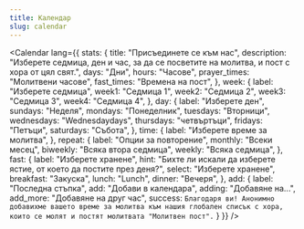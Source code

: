 ```yaml
---
title: Календар
slug: calendar
---
```

<Calendar
  lang={{
    stats: {
      title: "Присъединете се към нас",
      description: "Изберете седмица, ден и час, за да се посветите на молитва, и пост с хора от цял свят.",
      days: "Дни",
      hours: "Часове",
      prayer_times: "Молитвени часове",
      fast_times: "Времена на пост",
    },
    week: {
      label: "Изберете седмица",
      week1: "Седмица 1",
      week2: "Седмица 2",
      week3: "Седмица 3",
      week4: "Седмица 4",
    },
    day: {
      label: "Изберете ден",
      sundays: "Неделя",
      mondays: "Понеделник",
      tuesdays: "Вторници",
      wednesdays: "Wednesdaydays",
      thursdays: "четвъртъци",
      fridays: "Петъци",
      saturdays: "Събота",
    },
    time: {
      label: "Изберете време за молитва",
    },
    repeat: {
      label: "Опции за повторение",
      monthly: "Всеки месец",
      biweekly: "Всяка втора седмица",
      weekly: "Всяка седмица",
    },
    fast: {
      label: "Изберете хранене",
      hint: "Бихте ли искали да изберете ястие, от което да постите през деня?",
      select: "Изберете хранене",
      breakfast: "Закуска",
      lunch: "Lunch",
      dinner: "Вечеря",
    },
    add: {
      label: "Последна стъпка",
      add: "Добави в календара",
      adding: "Добавяне на...",
      add_more: "Добавяне на друг час",
      success: `Благодаря ви! Анонимно добавихме вашето време за молитва към нашия глобален списък с хора, които се молят и постят молитвата "Молитвен пост".`
    }
  }}
/>
